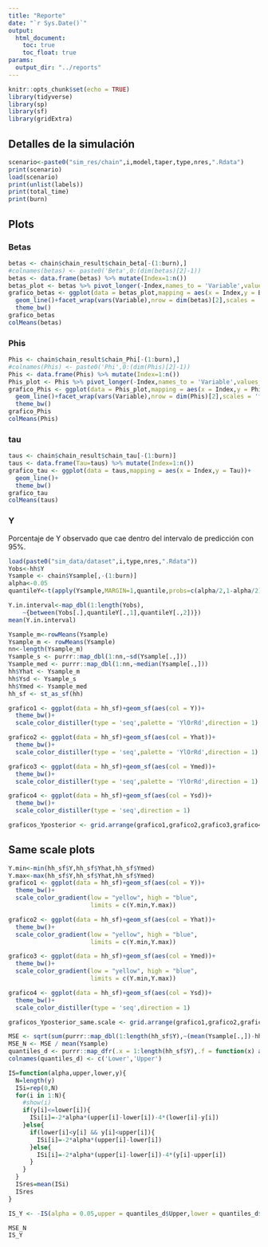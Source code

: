 ```yaml
---
title: "Reporte"
date: "`r Sys.Date()`"
output:
  html_document:
    toc: true
    toc_float: true
params: 
  output_dir: "../reports"
---
```



```r
knitr::opts_chunk$set(echo = TRUE)
library(tidyverse)
library(sp)
library(sf)
library(gridExtra)
```

## Detalles de la simulación

```r

scenario<-paste0("sim_res/chain",i,model,taper,type,nres,".Rdata")
print(scenario)
load(scenario)
print(unlist(labels))
print(total_time)
print(burn)

```

## Plots

### Betas

```r
betas <- chain$chain_result$chain_beta[-(1:burn),]
#colnames(betas) <- paste0('Beta',0:(dim(betas)[2]-1))
betas <- data.frame(betas) %>% mutate(Index=1:n())
betas_plot <- betas %>% pivot_longer(-Index,names_to = 'Variable',values_to='Betas')
grafico_betas <- ggplot(data = betas_plot,mapping = aes(x = Index,y = Betas))+
  geom_line()+facet_wrap(vars(Variable),nrow = dim(betas)[2],scales = 'free')+
  theme_bw()
grafico_betas
colMeans(betas)
```
### Phis

```r
Phis <- chain$chain_result$chain_Phi[-(1:burn),]
#colnames(Phis) <- paste0('Phi',0:(dim(Phis)[2]-1))
Phis <- data.frame(Phis) %>% mutate(Index=1:n())
Phis_plot <- Phis %>% pivot_longer(-Index,names_to = 'Variable',values_to='Phi')
grafico_Phis <- ggplot(data = Phis_plot,mapping = aes(x = Index,y = Phi))+
  geom_line()+facet_wrap(vars(Variable),nrow = dim(Phis)[2],scales = 'free')+
  theme_bw()
grafico_Phis
colMeans(Phis)
```
### tau


```r
taus <- chain$chain_result$chain_tau[-(1:burn)]
taus <- data.frame(Tau=taus) %>% mutate(Index=1:n())
grafico_tau <- ggplot(data = taus,mapping = aes(x = Index,y = Tau))+
  geom_line()+
  theme_bw()
grafico_tau
colMeans(taus)
```

### Y

Porcentaje de Y observado que cae dentro del intervalo de predicción con 95%.

```r
load(paste0("sim_data/dataset",i,type,nres,".Rdata"))
Yobs<-hh$Y
Ysample <- chain$Ysample[,-(1:burn)]
alpha<-0.05
quantileY<-t(apply(Ysample,MARGIN=1,quantile,probs=c(alpha/2,1-alpha/2)))

Y.in.interval<-map_dbl(1:length(Yobs),
    ~{between(Yobs[.],quantileY[.,1],quantileY[.,2])})
mean(Y.in.interval)

```

```r
Ysample_m<-rowMeans(Ysample)
Ysample_m <- rowMeans(Ysample)
nn<-length(Ysample_m)
Ysample_s <- purrr::map_dbl(1:nn,~sd(Ysample[.,]))
Ysample_med <- purrr::map_dbl(1:nn,~median(Ysample[.,]))
hh$Yhat <- Ysample_m
hh$Ysd <- Ysample_s
hh$Ymed <- Ysample_med
hh_sf <- st_as_sf(hh)

grafico1 <- ggplot(data = hh_sf)+geom_sf(aes(col = Y))+
  theme_bw()+
  scale_color_distiller(type = 'seq',palette = 'YlOrRd',direction = 1)

grafico2 <- ggplot(data = hh_sf)+geom_sf(aes(col = Yhat))+
  theme_bw()+
  scale_color_distiller(type = 'seq',palette = 'YlOrRd',direction = 1)

grafico3 <- ggplot(data = hh_sf)+geom_sf(aes(col = Ymed))+
  theme_bw()+
  scale_color_distiller(type = 'seq',palette = 'YlOrRd',direction = 1)

grafico4 <- ggplot(data = hh_sf)+geom_sf(aes(col = Ysd))+
  theme_bw()+
  scale_color_distiller(type = 'seq',direction = 1)

graficos_Yposterior <- grid.arrange(grafico1,grafico2,grafico3,grafico4)
```

## Same scale plots

```r
Y.min<-min(hh_sf$Y,hh_sf$Yhat,hh_sf$Ymed)
Y.max<-max(hh_sf$Y,hh_sf$Yhat,hh_sf$Ymed)
grafico1 <- ggplot(data = hh_sf)+geom_sf(aes(col = Y))+
  theme_bw()+
  scale_color_gradient(low = "yellow", high = "blue",
                       limits = c(Y.min,Y.max))

grafico2 <- ggplot(data = hh_sf)+geom_sf(aes(col = Yhat))+
  theme_bw()+
  scale_color_gradient(low = "yellow", high = "blue",
                       limits = c(Y.min,Y.max))

grafico3 <- ggplot(data = hh_sf)+geom_sf(aes(col = Ymed))+
  theme_bw()+  
  scale_color_gradient(low = "yellow", high = "blue",
                       limits = c(Y.min,Y.max))

grafico4 <- ggplot(data = hh_sf)+geom_sf(aes(col = Ysd))+
  theme_bw()+
  scale_color_distiller(type = 'seq',direction = 1)

graficos_Yposterior_same.scale <- grid.arrange(grafico1,grafico2,grafico3,grafico4)
```



```r
MSE <- sqrt(sum(purrr::map_dbl(1:length(hh_sf$Y),~(mean(Ysample[.,])-hh_sf$Y[.])^2)))
MSE_N <- MSE / mean(Ysample)
quantiles_d <- purrr::map_dfr(.x = 1:length(hh_sf$Y),.f = function(x) as.data.frame(t(quantile(Ysample[x,],probs=c(0.025,0.975)))))
colnames(quantiles_d) <- c('Lower','Upper')

IS=function(alpha,upper,lower,y){
  N=length(y)
  ISi=rep(0,N)
  for(i in 1:N){
    #show(i)
    if(y[i]<=lower[i]){
      ISi[i]=-2*alpha*(upper[i]-lower[i])-4*(lower[i]-y[i])
    }else{
      if(lower[i]<y[i] && y[i]<upper[i]){
        ISi[i]=-2*alpha*(upper[i]-lower[i])
      }else{
        ISi[i]=-2*alpha*(upper[i]-lower[i])-4*(y[i]-upper[i])
      }
    }
  }
  ISres=mean(ISi)
  ISres
}

IS_Y <- -IS(alpha = 0.05,upper = quantiles_d$Upper,lower = quantiles_d$Lower,y = hh_sf$Y)

MSE_N
IS_Y
```


